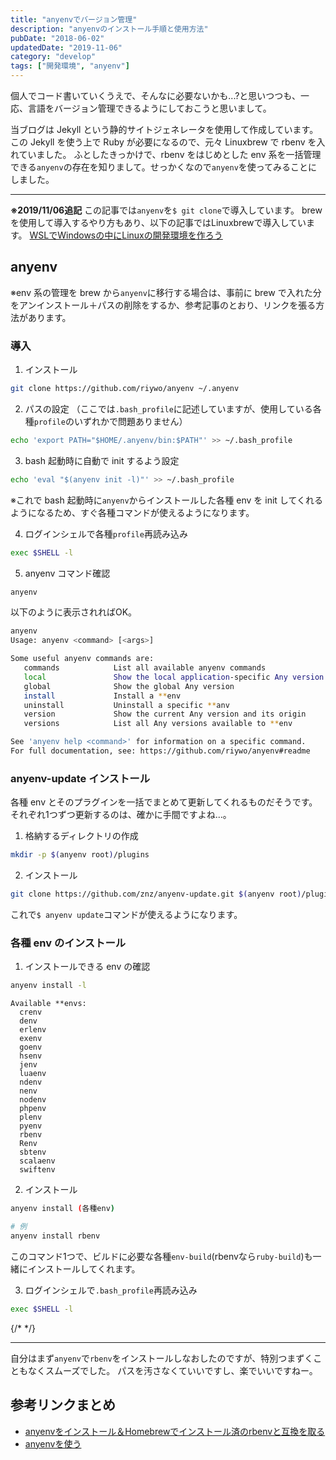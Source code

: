 ```yaml
---
title: "anyenvでバージョン管理"
description: "anyenvのインストール手順と使用方法"
pubDate: "2018-06-02"
updatedDate: "2019-11-06"
category: "develop"
tags: ["開発環境", "anyenv"]
---
```


個人でコード書いていくうえで、そんなに必要ないかも...?と思いつつも、一応、言語をバージョン管理できるようにしておこうと思いまして。

当ブログは Jekyll という静的サイトジェネレータを使用して作成しています。
この Jekyll を使う上で Ruby が必要になるので、元々 Linuxbrew で rbenv を入れていました。
ふとしたきっかけで、rbenv をはじめとした env 系を一括管理できる`anyenv`の存在を知りまして。せっかくなので`anyenv`を使ってみることにしました。

---

**※2019/11/06追記**
この記事では`anyenv`を`$ git clone`で導入しています。
brewを使用して導入するやり方もあり、以下の記事ではLinuxbrewで導入しています。
[WSLでWindowsの中にLinuxの開発環境を作ろう](/posts/2019-09-26-wsl-develop)

## anyenv
※env 系の管理を brew から`anyenv`に移行する場合は、事前に brew で入れた分をアンインストール＋パスの削除をするか、参考記事のとおり、リンクを張る方法があります。

### 導入

1. インストール
```bash
git clone https://github.com/riywo/anyenv ~/.anyenv
```

2. パスの設定
（ここでは`.bash_profile`に記述していますが、使用している各種`profile`のいずれかで問題ありません）
```bash
echo 'export PATH="$HOME/.anyenv/bin:$PATH"' >> ~/.bash_profile
```


3. bash 起動時に自動で init するよう設定
```bash
echo 'eval "$(anyenv init -l)"' >> ~/.bash_profile
```
※これで bash 起動時に`anyenv`からインストールした各種 env を init してくれるようになるため、すぐ各種コマンドが使えるようになります。

4. ログインシェルで各種`profile`再読み込み
```bash
exec $SHELL -l
```

5. anyenv コマンド確認
```bash
anyenv
```
以下のように表示されればOK。

```bash
anyenv
Usage: anyenv <command> [<args>]

Some useful anyenv commands are:
   commands            List all available anyenv commands
   local               Show the local application-specific Any version
   global              Show the global Any version
   install             Install a **env
   uninstall           Uninstall a specific **anv
   version             Show the current Any version and its origin
   versions            List all Any versions available to **env

See 'anyenv help <command>' for information on a specific command.
For full documentation, see: https://github.com/riywo/anyenv#readme
```

### anyenv-update インストール
各種 env とそのプラグインを一括でまとめて更新してくれるものだそうです。
それぞれ1つずつ更新するのは、確かに手間ですよね...。

1. 格納するディレクトリの作成
```bash
mkdir -p $(anyenv root)/plugins
```

2. インストール
```bash
git clone https://github.com/znz/anyenv-update.git $(anyenv root)/plugins/anyenv-update
```
これで`$ anyenv update`コマンドが使えるようになります。

### 各種 env のインストール
1. インストールできる env の確認
```bash
anyenv install -l
```

```bash:インストールできる一覧
Available **envs:
  crenv
  denv
  erlenv
  exenv
  goenv
  hsenv
  jenv
  luaenv
  ndenv
  nenv
  nodenv
  phpenv
  plenv
  pyenv
  rbenv
  Renv
  sbtenv
  scalaenv
  swiftenv
```

2. インストール
```bash
anyenv install (各種env)

# 例
anyenv install rbenv
```

このコマンド1つで、ビルドに必要な各種`env-build`(rbenvなら`ruby-build`)も一緒にインストールしてくれます。

3. ログインシェルで`.bash_profile`再読み込み
```bash
exec $SHELL -l
```
{/* <!-- textlint-enable --> */}

---
自分はまず`anyenv`で`rbenv`をインストールしなおしたのですが、特別つまずくこともなくスムーズでした。
パスを汚さなくていいですし、楽でいいですねー。

## 参考リンクまとめ
- [anyenvをインストール＆Homebrewでインストール済のrbenvと互換を取る](http://d.hatena.ne.jp/riocampos+tech/20141019/install_anyenv)
- [anyenvを使う](https://qiita.com/zaburo/items/8ac16133c3823c6e6ad6)

